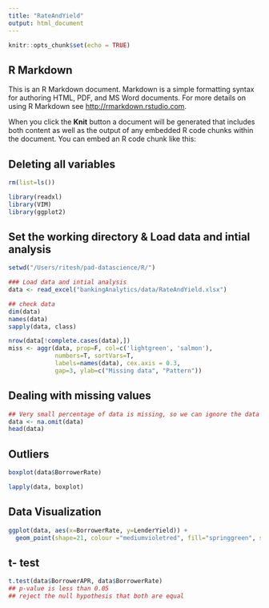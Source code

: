 ```yaml
---
title: "RateAndYield"
output: html_document
---
```


```r
knitr::opts_chunk$set(echo = TRUE)
```

## R Markdown

This is an R Markdown document. Markdown is a simple formatting syntax for authoring HTML, PDF, and MS Word documents. For more details on using R Markdown see <http://rmarkdown.rstudio.com>.

When you click the **Knit** button a document will be generated that includes both content as well as the output of any embedded R code chunks within the document. You can embed an R code chunk like this:

## Deleting all variables
```r
rm(list=ls())
```

```r
library(readxl)
library(VIM)
library(ggplot2)
```

## Set the working directory & Load data and intial analysis
```r
setwd("/Users/ritesh/pad-datascience/R/")

### Load data and intial analysis
data <- read_excel("bankingAnalytics/data/RateAndYield.xlsx")

## check data
dim(data)
names(data)
sapply(data, class)

nrow(data[!complete.cases(data),])
miss <- aggr(data, prop=F, col=c('lightgreen', 'salmon'),
             numbers=T, sortVars=T, 
             labels=names(data), cex.axis = 0.3,
             gap=3, ylab=c("Missing data", "Pattern"))
```
## Dealing with missing values
```r
## Very small percentage of data is missing, so we can ignore the data
data <- na.omit(data)
head(data)

```
## Outliers
```r

boxplot(data$BorrowerRate)

lapply(data, boxplot)
```
## Data Visualization
```r
ggplot(data, aes(x=BorrowerRate, y=LenderYield)) + 
  geom_point(shape=21, colour ="mediumvioletred", fill="springgreen", size=1)
```
## t- test
```r
t.test(data$BorrowerAPR, data$BorrowerRate)
## p-value is less than 0.05
## reject the null hypothesis that both are equal

```

